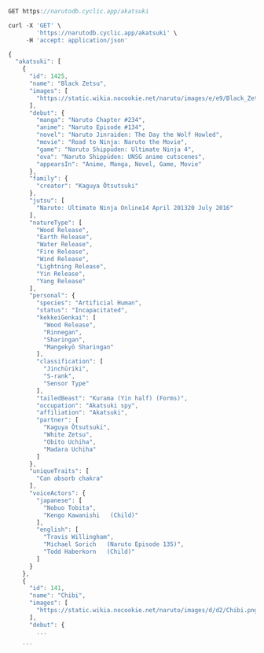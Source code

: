 ```js
GET https://narutodb.cyclic.app/akatsuki
```
```js
curl -X 'GET' \
        'https://narutodb.cyclic.app/akatsuki' \
     -H 'accept: application/json'
```

```js
{
  "akatsuki": [
    {
      "id": 1425,
      "name": "Black Zetsu",
      "images": [
        "https://static.wikia.nocookie.net/naruto/images/e/e9/Black_Zetsu.png/revision/latest/scale-to-width-down/300?cb=20220215005248"
      ],
      "debut": {
        "manga": "Naruto Chapter #234",
        "anime": "Naruto Episode #134",
        "novel": "Naruto Jinraiden: The Day the Wolf Howled",
        "movie": "Road to Ninja: Naruto the Movie",
        "game": "Naruto Shippūden: Ultimate Ninja 4",
        "ova": "Naruto Shippūden: UNSG anime cutscenes",
        "appearsIn": "Anime, Manga, Novel, Game, Movie"
      },
      "family": {
        "creator": "Kaguya Ōtsutsuki"
      },
      "jutsu": [
        "Naruto: Ultimate Ninja Online14 April 201320 July 2016"
      ],
      "natureType": [
        "Wood Release",
        "Earth Release",
        "Water Release",
        "Fire Release",
        "Wind Release",
        "Lightning Release",
        "Yin Release",
        "Yang Release"
      ],
      "personal": {
        "species": "Artificial Human",
        "status": "Incapacitated",
        "kekkeiGenkai": [
          "Wood Release",
          "Rinnegan",
          "Sharingan",
          "Mangekyō Sharingan"
        ],
        "classification": [
          "Jinchūriki",
          "S-rank",
          "Sensor Type"
        ],
        "tailedBeast": "Kurama (Yin half) (Forms)",
        "occupation": "Akatsuki spy",
        "affiliation": "Akatsuki",
        "partner": [
          "Kaguya Ōtsutsuki",
          "White Zetsu",
          "Obito Uchiha",
          "Madara Uchiha"
        ]
      },
      "uniqueTraits": [
        "Can absorb chakra"
      ],
      "voiceActors": {
        "japanese": [
          "Nobuo Tobita",
          "Kengo Kawanishi   (Child)"
        ],
        "english": [
          "Travis Willingham",
          "Michael Sorich   (Naruto Episode 135)",
          "Todd Haberkorn   (Child)"
        ]
      }
    },
    {
      "id": 141,
      "name": "Chibi",
      "images": [
        "https://static.wikia.nocookie.net/naruto/images/d/d2/Chibi.png/revision/latest/scale-to-width-down/300?cb=20220209063003"
      ],
      "debut": {
        ...
    
    ```